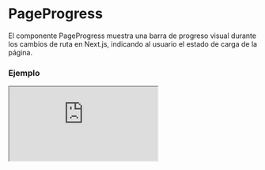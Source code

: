 
# PageProgress

El componente PageProgress muestra una barra de progreso visual durante los cambios de ruta en Next.js, indicando al usuario el estado de carga de la página.

### Ejemplo

<Iframe src="https://fenextjs-component-storybook.vercel.app/iframe.html?args=&id=component-page-progress--index&viewMode=story" />

### Importacion

Para importar el componente PageProgress, se puede hacer desde fenextjs

```tsx copy
import { PageProgress } from "fenextjs";
```

### Parametros

| Parametro | Tipo | Requerido | Default | Descripcion |
| --------- | ---- | --------- | ------- | ----------- |
| className | string | no | '' | Clase CSS para personalizar el contenedor de la barra de progreso. |

### Storybook

Para ver el storybook del componente lo puede hacer con este [link](https://fenextjs-component-storybook.vercel.app/?path=/story/component-page-progress--index)

### Usos

- Barra de progreso básica

```tsx copy
<PageProgress />
```

- Barra de progreso personalizada

```tsx copy
<PageProgress className="mi-clase-personalizada" />
```

